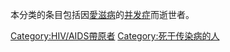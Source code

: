 本分类的条目包括因[[愛滋病|愛滋病]]的[[并发症|并发症]]而逝世者。

[[Category:HIV/AIDS帶原者|Category:HIV/AIDS帶原者]]
[[Category:死于传染病的人|Category:死于传染病的人]]